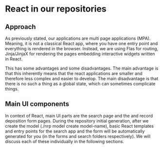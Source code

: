 # React in our repositories

## Approach

As previously stated, our applications are multi page applications (MPA). Meaning, it is not a classical
React app, where you have one entry point and everything is rendered in the browser. Instead, we are using Flas for routing,
Jinja/JinjaX for rendering the pages embedding interactive widgets written in React.

This has some advantages and some disadvantages. The main advantage is that
this inherently means that the react applications are smaller and therefore less complex and easier to develop.
The main disadvantage is that there is no such a thing as a global state, which can sometimes complicate things.

## Main UI components

In context of React, main UI parts are the search page and the and record deposition form pages.
During the repository initial generation, after we create the model (./nrp model create model-name), basic React templates and
entry points for the search app and the form will be automatically generated for you (in the forms and search folders respectively).
We will discuss each of these individually in the following sections.
